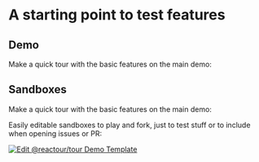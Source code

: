 # A starting point to test features

## Demo

Make a quick tour with the basic features on the main demo:


<Cards num={3}>
  <Cards.Card arrow title="Demo" href="https://www.reactour.dev" />
</Cards>

## Sandboxes

Make a quick tour with the basic features on the main demo:

Easily editable sandboxes to play and fork, just to test stuff or to include when opening issues or PR:

[![Edit @reactour/tour Demo Template](https://codesandbox.io/static/img/play-codesandbox.svg)](https://codesandbox.io/s/reactour-tour-demo-template-fglzv?fontsize=14&hidenavigation=1&theme=dark)

<Cards num={3}>
  <Cards.Card
    title="Using React Router"
    href="https://codesandbox.io/s/reactour-tour-demo-using-react-router-dom-kujql"
    target="_blank"
  />
  <Cards.Card
    title="Using React Router 2"
    href="https://codesandbox.io/s/tour-demo-using-react-router-dom-with-automatic-route-switching-fhdnxb?file=/src/App.js"
    target="_blank"
  />
  <Cards.Card
    title="Using React Modal"
    href="https://codesandbox.io/s/reactour-tour-demo-using-react-modal-8v0eo"
    target="_blank"
  />
  <Cards.Card
    title="Using Semantic UI Modal"
    href="https://codesandbox.io/s/reactour-tour-demo-using-semantic-ui-modal-xmqee"
    target="_blank"
  />
  <Cards.Card
    title="Using React Bootstrap Modal"
    href="https://codesandbox.io/s/reactour-tour-demo-using-react-bootstrap-modal-qjws4"
    target="_blank"
  />
  <Cards.Card
    title="Tour with data fetching"
    href="https://codesandbox.io/s/tour-with-data-fetching-dv2q0?file=/src/index.js"
    target="_blank"
  />
</Cards>
